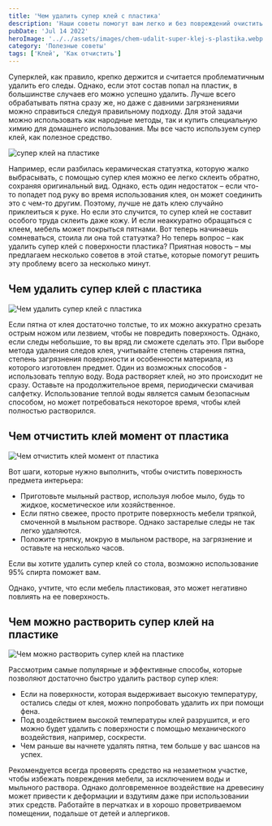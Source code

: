 ```yaml
---
title: 'Чем удалить супер клей с пластика'
description: 'Наши советы помогут вам легко и без повреждений очистить пластик от супер клея и клея "Момент". Узнайте, какие средства и методы наилучшим образом подходят для растворения и удаления клея с пластиковых поверхностей.'
pubDate: 'Jul 14 2022'
heroImage: '../../assets/images/chem-udalit-super-klej-s-plastika.webp'
category: 'Полезные советы'
tags: ['Клей', 'Как отчистить']
---
```



Суперклей, как правило, крепко держится и считается проблематичным удалить его следы. Однако, если этот состав попал на пластик, в большинстве случаев его можно успешно удалить. Лучше всего обрабатывать пятна сразу же, но даже с давними загрязнениями можно справиться следуя правильному подходу. Для этой задачи можно использовать как народные методы, так и купить специальную химию для домашнего использования. Мы все часто используем супер клей, как полезное средство.

<Image src={img1} quality='high' alt='супер клей на пластике' />

Например, если разбилась керамическая статуэтка, которую жалко выбрасывать, с помощью супер клея можно ее легко склеить обратно, сохраняя оригинальный вид. Однако, есть один недостаток – если что-то попадет под руку во время использования клея, он может соединить это с чем-то другим. Поэтому, лучше не дать клею случайно приклеиться к руке. Но если это случится, то супер клей не составит особого труда склеить даже кожу. И если неаккуратно обращаться с клеем, мебель может покрыться пятнами. Вот теперь начинаешь сомневаться, стоила ли она той статуэтка? Но теперь вопрос – как удалить супер клей с поверхности пластика? Приятная новость – мы предлагаем несколько советов в этой статье, которые помогут решить эту проблему всего за несколько минут.

## Чем удалить супер клей с пластика

<Image src={img2} quality='high' alt='Чем удалить супер клей с пластика' />

Если пятна от клея достаточно толстые, то их можно аккуратно срезать острым ножом или лезвием, чтобы не повредить поверхность. Однако, если следы небольшие, то вы вряд ли сможете сделать это. При выборе метода удаления следов клея, учитывайте степень старения пятна, степень загрязнения поверхности и особенности материала, из которого изготовлен предмет. Один из возможных способов - использовать теплую воду. Вода растворяет клей, но это происходит не сразу. Оставьте на продолжительное время, периодически смачивая салфетку. Использование теплой воды является самым безопасным способом, но может потребоваться некоторое время, чтобы клей полностью растворился.

## Чем отчистить клей момент от пластика

<Image src={img3} quality='high' alt='Чем отчистить клей момент от пластика' />

Вот шаги, которые нужно выполнить, чтобы очистить поверхность предмета интерьера:

- Приготовьте мыльный раствор, используя любое мыло, будь то жидкое, косметическое или хозяйственное.
- Если пятно свежее, просто протрите поверхность мебели тряпкой, смоченной в мыльном растворе. Однако застарелые следы не так легко удаляются.
- Положите тряпку, мокрую в мыльном растворе, на загрязнение и оставьте на несколько часов.

Если вы хотите удалить супер клей со стола, возможно использование 95% спирта поможет вам.

Однако, учтите, что если мебель пластиковая, это может негативно повлиять на ее поверхность.

## Чем можно растворить супер клей на пластике

<Image src={img4} quality='high' alt='Чем можно растворить супер клей на пластике' />

Рассмотрим самые популярные и эффективные способы, которые позволяют достаточно быстро удалить раствор супер клея:

- Если на поверхности, которая выдерживает высокую температуру, остались следы от клея, можно попробовать удалить их при помощи фена.
- Под воздействием высокой температуры клей разрушится, и его можно будет удалить с поверхности с помощью механического воздействия, например, соскрести.
- Чем раньше вы начнете удалять пятна, тем больше у вас шансов на успех.

Рекомендуется всегда проверять средство на незаметном участке, чтобы избежать повреждения мебели, за исключением воды и мыльного раствора. Однако долговременное воздействие на древесину может привести к деформации и вздутиям даже при использовании этих средств. Работайте в перчатках и в хорошо проветриваемом помещении, подальше от детей и аллергиков.
